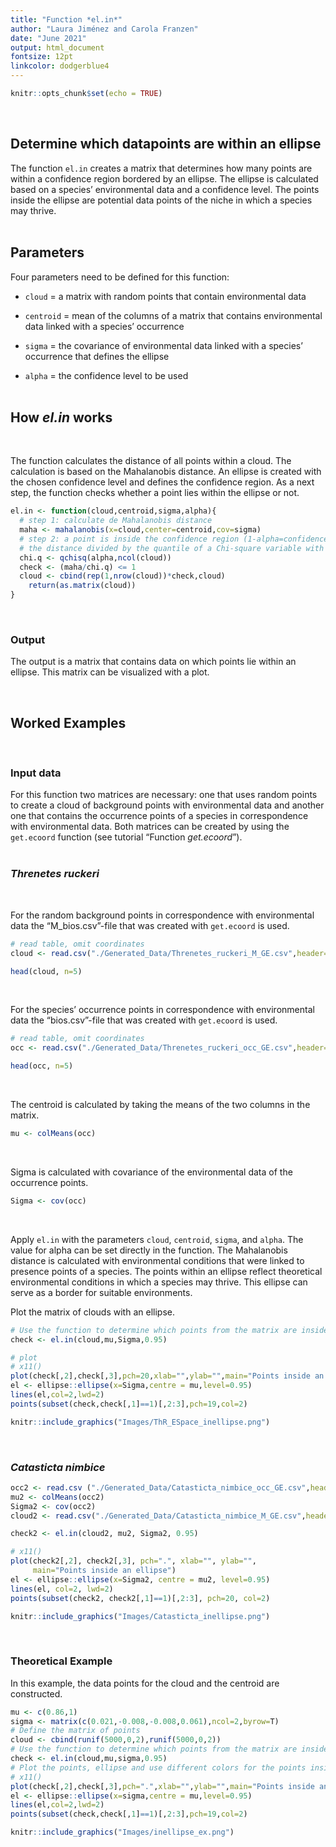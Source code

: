 ```yaml
---
title: "Function *el.in*"
author: "Laura Jiménez and Carola Franzen"
date: "June 2021"
output: html_document
fontsize: 12pt
linkcolor: dodgerblue4
---
```


```r
knitr::opts_chunk$set(echo = TRUE)
```
\
  
## Determine which datapoints are within an ellipse

The function `el.in` creates a matrix that determines how many points are within a confidence region bordered by an ellipse. The ellipse is calculated based on a species' environmental data and a confidence level. The points inside the ellipse are potential data points of the niche in which a species may thrive. 
\
\


## Parameters

Four parameters need to be defined for this function:
\

* `cloud` = a matrix with random points that contain environmental data
\

* `centroid` = mean of the columns of a matrix that contains environmental data linked with a species' occurrence
\

* `sigma` = the covariance of environmental data linked with a species' occurrence that defines the ellipse
\

* `alpha` = the confidence level to be used
\
\

## How *el.in* works
\

The function calculates the distance of all points within a cloud. The calculation is based on the Mahalanobis distance. An ellipse is created with the chosen confidence level and defines the confidence region. As a next step, the function checks whether a point lies within the ellipse or not. 
<!-- needs better explanation? -->

```r
el.in <- function(cloud,centroid,sigma,alpha){
  # step 1: calculate de Mahalanobis distance
  maha <- mahalanobis(x=cloud,center=centroid,cov=sigma)
  # step 2: a point is inside the confidence region (1-alpha=confidence%) if
  # the distance divided by the quantile of a Chi-square variable with k d.f. is less than 1
  chi.q <- qchisq(alpha,ncol(cloud))
  check <- (maha/chi.q) <= 1
  cloud <- cbind(rep(1,nrow(cloud))*check,cloud)
    return(as.matrix(cloud))
}
```
\


### Output

The output is a matrix that contains data on which points lie within an ellipse. This matrix can be visualized with a plot.
\

\

## Worked Examples
\

### Input data

For this function two matrices are necessary: one that uses random points to create a cloud of background points with environmental data and another one that contains the occurrence points of a species in correspondence with environmental data. Both matrices can be created by using the `get.ecoord` function (see tutorial "Function *get.ecoord*").
\
\

### *Threnetes ruckeri*
\

For the random background points in correspondence with environmental data the "M_bios.csv"-file that was created with `get.ecoord` is used.
```r
# read table, omit coordinates
cloud <- read.csv("./Generated_Data/Threnetes_ruckeri_M_GE.csv",header=T)[,-(1:2)]
```
```r
head(cloud, n=5)
```

\

For the species' occurrence points in correspondence with environmental data the "bios.csv"-file that was created with `get.ecoord` is used.
```r
# read table, omit coordinates
occ <- read.csv("./Generated_Data/Threnetes_ruckeri_occ_GE.csv",header=T)[,-(1:2)]

```
```r
head(occ, n=5)
```

\

The centroid is calculated by taking the means of the two columns in the matrix.
```r
mu <- colMeans(occ)
```
\

Sigma is calculated with covariance of the environmental data of the occurrence points. 
```r
Sigma <- cov(occ)
```
\


Apply `el.in` with the parameters `cloud`, `centroid`, `sigma`, and `alpha`. The value for alpha can be set directly in the function.
The Mahalanobis distance is calculated with environmental conditions that were linked to presence points of a species. The points within an ellipse reflect theoretical environmental conditions in which a species may thrive. This ellipse can serve as a border for suitable environments. 

Plot the matrix of clouds with an ellipse.
```r
# Use the function to determine which points from the matrix are inside the ellipse
check <- el.in(cloud,mu,Sigma,0.95)
```

```r
# plot
# x11()
plot(check[,2],check[,3],pch=20,xlab="",ylab="",main="Points inside an ellipse")     
el <- ellipse::ellipse(x=Sigma,centre = mu,level=0.95)
lines(el,col=2,lwd=2)
points(subset(check,check[,1]==1)[,2:3],pch=19,col=2)
```


<!-- Title of all the figure needs to be changed -->
```r
knitr::include_graphics("Images/ThR_ESpace_inellipse.png")
```
\


### *Catasticta nimbice*

```r
occ2 <- read.csv ("./Generated_Data/Catasticta_nimbice_occ_GE.csv",header=T)[,-(1:2)]
mu2 <- colMeans(occ2)
Sigma2 <- cov(occ2)
cloud2 <- read.csv("./Generated_Data/Catasticta_nimbice_M_GE.csv",header=T)[,-(1:2)]

check2 <- el.in(cloud2, mu2, Sigma2, 0.95)

# x11()
plot(check2[,2], check2[,3], pch=".", xlab="", ylab="", 
     main="Points inside an ellipse")     
el <- ellipse::ellipse(x=Sigma2, centre = mu2, level=0.95)
lines(el, col=2, lwd=2)
points(subset(check2, check2[,1]==1)[,2:3], pch=20, col=2)
```

```r
knitr::include_graphics("Images/Catasticta_inellipse.png")
```
\


### Theoretical Example

In this example, the data points for the cloud and the centroid are constructed.

```r
mu <- c(0.86,1)
sigma <- matrix(c(0.021,-0.008,-0.008,0.061),ncol=2,byrow=T)
# Define the matrix of points
cloud <- cbind(runif(5000,0,2),runif(5000,0,2))
# Use the function to determine which points from the matrix are inside the ellipse
check <- el.in(cloud,mu,sigma,0.95)
# Plot the points, ellipse and use different colors for the points inside/outside the ellipse
# x11()
plot(check[,2],check[,3],pch=".",xlab="",ylab="",main="Points inside an ellipse")     
el <- ellipse::ellipse(x=sigma,centre = mu,level=0.95)
lines(el,col=2,lwd=2)
points(subset(check,check[,1]==1)[,2:3],pch=19,col=2)

```

```r
knitr::include_graphics("Images/inellipse_ex.png")
```
